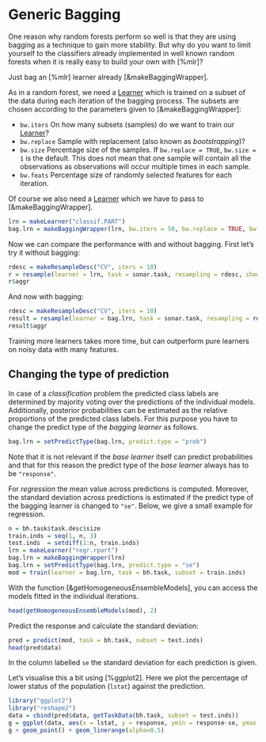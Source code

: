# Generic Bagging

One reason why random forests perform so well is that they are using bagging as
a technique to gain more stability. But why do you want to limit yourself to the
classifiers already implemented in well known random forests when it is
really easy to build your own with [%mlr]?

Just bag an [%mlr] learner already [&makeBaggingWrapper].

As in a random forest, we need a [Learner](&makeLearner) which is trained on a subset of the
data during each iteration of the bagging process.
The subsets are chosen according to the parameters given to [&makeBaggingWrapper]:

* `bw.iters` On how many subsets (samples) do we want to train our [Learner](&makeLearner)?
* `bw.replace` Sample with replacement (also known as *bootstrapping*)?
* `bw.size` Percentage size of the samples. If `bw.replace = TRUE`, `bw.size = 1` is the default. This does not mean that one sample will contain all the observations as observations will occur multiple times in each sample.
* `bw.feats` Percentage size of randomly selected features for each iteration.

Of course we also need a [Learner](&makeLearner) which we have to pass to
[&makeBaggingWrapper].

```r
lrn = makeLearner("classif.PART")
bag.lrn = makeBaggingWrapper(lrn, bw.iters = 50, bw.replace = TRUE, bw.size = 0.8, bw.feats = 3/4)
```
Now we can compare the performance with and without bagging.
First let's try it without bagging:
```r
rdesc = makeResampleDesc("CV", iters = 10)
r = resample(learner = lrn, task = sonar.task, resampling = rdesc, show.info = FALSE)
r$aggr
```
And now with bagging:
```r
rdesc = makeResampleDesc("CV", iters = 10)
result = resample(learner = bag.lrn, task = sonar.task, resampling = rdesc, show.info = FALSE)
result$aggr
```
Training more learners takes more time, but can outperform pure learners
on noisy data with many features.


## Changing the type of prediction

In case of a *classification* problem the predicted class labels are determined by majority
voting over the predictions of the individual models.
Additionally, posterior probabilities can be estimated as the relative proportions
of the predicted class labels.
For this purpose you have to change the predict type of the *bagging learner* as follows.

```r
bag.lrn = setPredictType(bag.lrn, predict.type = "prob")
```

Note that it is not relevant if the *base learner* itself can predict probabilities and that
for this reason the predict type of the *base learner* always has to be ``"response"``.

For *regression* the mean value across predictions is computed.
Moreover, the standard deviation across predictions is estimated if the predict type
of the bagging learner is changed to ``"se"``.
Below, we give a small example for regression.

```r
n = bh.task$task.desc$size
train.inds = seq(1, n, 3)
test.inds  = setdiff(1:n, train.inds)
lrn = makeLearner("regr.rpart")
bag.lrn = makeBaggingWrapper(lrn)
bag.lrn = setPredictType(bag.lrn, predict.type = "se")
mod = train(learner = bag.lrn, task = bh.task, subset = train.inds)
```

With the function [&getHomogeneousEnsembleModels], you can access the models fitted in the
individual iterations.
```r
head(getHomogeneousEnsembleModels(mod), 2)
```

Predict the response and calculate the standard deviation:

```r
pred = predict(mod, task = bh.task, subset = test.inds)
head(pred$data)
```

In the column labelled ``se`` the standard deviation for each prediction is given.

Let's visualise this a bit using [%ggplot2].
Here we plot the percentage of lower status of the population (`lstat`) against the prediction.
```r
library("ggplot2")
library("reshape2")
data = cbind(pred$data, getTaskData(bh.task, subset = test.inds))
g = ggplot(data, aes(x = lstat, y = response, ymin = response-se, ymax = response+se, col = age))
g + geom_point() + geom_linerange(alpha=0.5)
```
